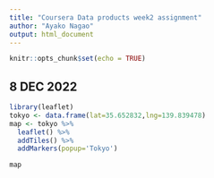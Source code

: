 ```yaml
---
title: "Coursera Data products week2 assignment"
author: "Ayako Nagao"
output: html_document
---
```


```r
knitr::opts_chunk$set(echo = TRUE)
```

## 8 DEC 2022  
```r
library(leaflet)
tokyo <- data.frame(lat=35.652832,lng=139.839478)
map <- tokyo %>% 
  leaflet() %>%
  addTiles() %>%
  addMarkers(popup='Tokyo')

map


```

